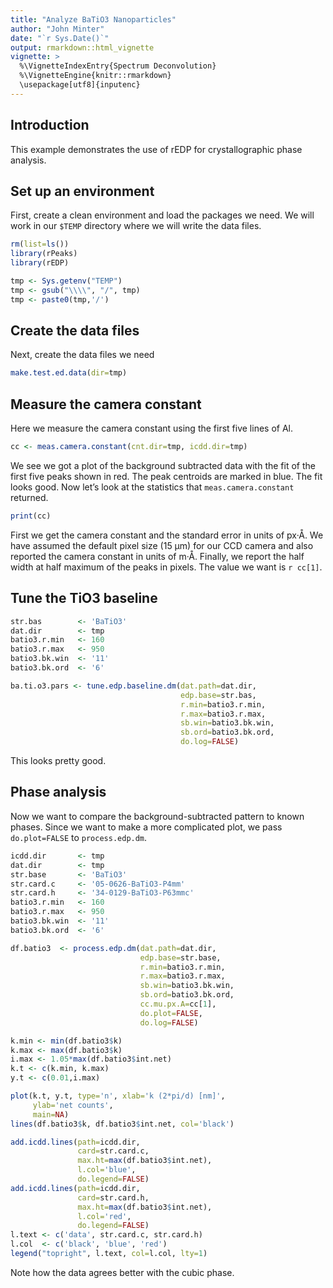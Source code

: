 ```yaml
---
title: "Analyze BaTiO3 Nanoparticles"
author: "John Minter"
date: "`r Sys.Date()`"
output: rmarkdown::html_vignette
vignette: >
  %\VignetteIndexEntry{Spectrum Deconvolution}
  %\VignetteEngine{knitr::rmarkdown}
  \usepackage[utf8]{inputenc}
---
```


## Introduction

This example demonstrates the use of rEDP for crystallographic phase analysis.

## Set up an environment

First, create a clean environment and load the packages we need. We will work in our `$TEMP` directory where we will write the data files.

```r
rm(list=ls())
library(rPeaks)
library(rEDP)

tmp <- Sys.getenv("TEMP")
tmp <- gsub("\\\\", "/", tmp)
tmp <- paste0(tmp,'/')
```
## Create the data files

Next, create the data files we need

```r
make.test.ed.data(dir=tmp)
```

## Measure the camera constant

Here we measure the camera constant using the first five lines of Al.

```r
cc <- meas.camera.constant(cnt.dir=tmp, icdd.dir=tmp)
```

We see we got a plot of the background subtracted data with the fit of the first five peaks shown in red. The peak centroids are marked in blue. The fit looks good. Now let's look at the statistics that  `meas.camera.constant` returned.


```r
print(cc)
```

First we get the camera constant and the standard error in units of px·Å. We have assumed the default pixel size (15 µm) for our CCD camera and also reported the camera constant in units of m·Å. Finally, we report the half width at half maximum of the peaks in pixels. The value we want is `r cc[1]`.

## Tune the TiO3 baseline

```r
str.bas        <- 'BaTiO3'
dat.dir        <- tmp
batio3.r.min   <- 160
batio3.r.max   <- 950
batio3.bk.win  <- '11'
batio3.bk.ord  <- '6'

ba.ti.o3.pars <- tune.edp.baseline.dm(dat.path=dat.dir,
                                      edp.base=str.bas,
                                      r.min=batio3.r.min,
                                      r.max=batio3.r.max,
                                      sb.win=batio3.bk.win,
                                      sb.ord=batio3.bk.ord,
                                      do.log=FALSE)
```

This looks pretty good.

## Phase analysis

Now we want to compare the background-subtracted pattern to known phases. Since we want to make a more complicated plot, we pass `do.plot=FALSE` to `process.edp.dm`.

```r
icdd.dir       <- tmp
dat.dir        <- tmp
str.base       <- 'BaTiO3'
str.card.c     <- '05-0626-BaTiO3-P4mm'
str.card.h     <- '34-0129-BaTiO3-P63mmc'
batio3.r.min   <- 160
batio3.r.max   <- 950
batio3.bk.win  <- '11'
batio3.bk.ord  <- '6'

df.batio3  <- process.edp.dm(dat.path=dat.dir,
                             edp.base=str.base,
                             r.min=batio3.r.min,
                             r.max=batio3.r.max,
                             sb.win=batio3.bk.win,
                             sb.ord=batio3.bk.ord,
                             cc.mu.px.A=cc[1],
                             do.plot=FALSE,
                             do.log=FALSE)

k.min <- min(df.batio3$k)
k.max <- max(df.batio3$k)
i.max <- 1.05*max(df.batio3$int.net)
k.t <- c(k.min, k.max)
y.t <- c(0.01,i.max)

plot(k.t, y.t, type='n', xlab='k (2*pi/d) [nm]',
     ylab='net counts',
     main=NA)
lines(df.batio3$k, df.batio3$int.net, col='black')

add.icdd.lines(path=icdd.dir,
               card=str.card.c,
               max.ht=max(df.batio3$int.net),
               l.col='blue',
               do.legend=FALSE)
add.icdd.lines(path=icdd.dir,
               card=str.card.h,
               max.ht=max(df.batio3$int.net),
               l.col='red',
               do.legend=FALSE)
l.text <- c('data', str.card.c, str.card.h)
l.col  <- c('black', 'blue', 'red')
legend("topright", l.text, col=l.col, lty=1)
```

Note how the data agrees better with the cubic phase.



